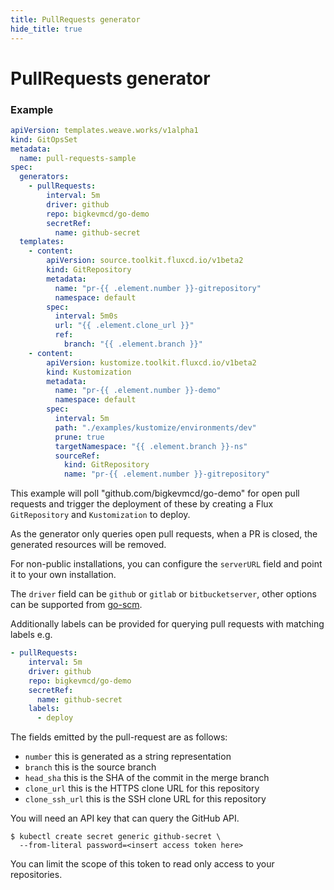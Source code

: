 ```yaml
---
title: PullRequests generator
hide_title: true
---
```



# PullRequests generator <TierLabel tiers="enterprise" />

### Example

```yaml
apiVersion: templates.weave.works/v1alpha1
kind: GitOpsSet
metadata:
  name: pull-requests-sample
spec:
  generators:
    - pullRequests:
        interval: 5m
        driver: github
        repo: bigkevmcd/go-demo
        secretRef:
          name: github-secret
  templates:
    - content:
        apiVersion: source.toolkit.fluxcd.io/v1beta2
        kind: GitRepository
        metadata:
          name: "pr-{{ .element.number }}-gitrepository"
          namespace: default
        spec:
          interval: 5m0s
          url: "{{ .element.clone_url }}"
          ref:
            branch: "{{ .element.branch }}"
    - content:
        apiVersion: kustomize.toolkit.fluxcd.io/v1beta2
        kind: Kustomization
        metadata:
          name: "pr-{{ .element.number }}-demo"
          namespace: default
        spec:
          interval: 5m
          path: "./examples/kustomize/environments/dev"
          prune: true
          targetNamespace: "{{ .element.branch }}-ns"
          sourceRef:
            kind: GitRepository
            name: "pr-{{ .element.number }}-gitrepository"
```
This example will poll "github.com/bigkevmcd/go-demo" for open pull requests and trigger the deployment of these by creating a Flux `GitRepository` and `Kustomization` to deploy.

As the generator only queries open pull requests, when a PR is closed, the generated resources will be removed.

For non-public installations, you can configure the `serverURL` field and point it to your own installation.

The `driver` field can be `github` or `gitlab` or `bitbucketserver`, other options can be supported from [go-scm](https://github.com/jenkins-x/go-scm/blob/main/scm/factory/factory.go).

Additionally labels can be provided for querying pull requests with matching labels e.g.
```yaml
- pullRequests:
    interval: 5m
    driver: github
    repo: bigkevmcd/go-demo
    secretRef:
      name: github-secret
    labels:
      - deploy
```

The fields emitted by the pull-request are as follows:

 * `number` this is generated as a string representation
 * `branch` this is the source branch
 * `head_sha` this is the SHA of the commit in the merge branch
 * `clone_url` this is the HTTPS clone URL for this repository
 * `clone_ssh_url` this is the SSH clone URL for this repository

You will need an API key that can query the GitHub API.
```shell
$ kubectl create secret generic github-secret \
  --from-literal password=<insert access token here>
```
You can limit the scope of this token to read only access to your repositories.

